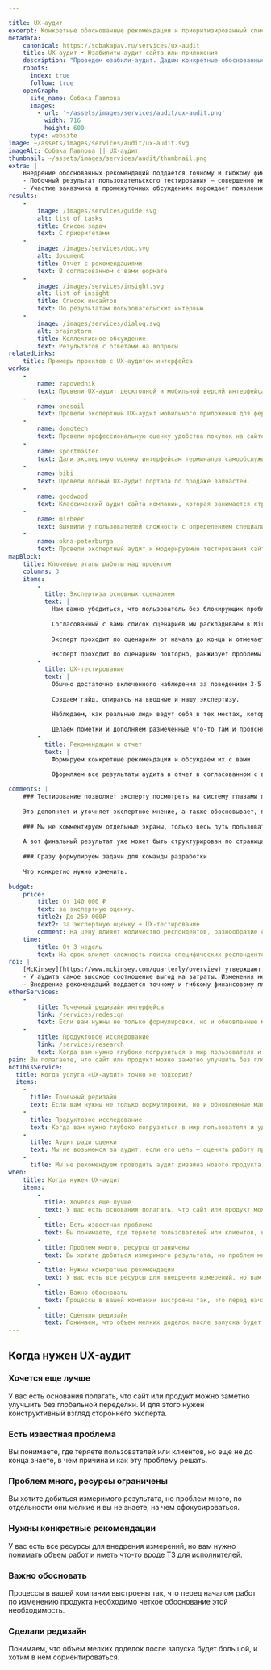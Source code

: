 ```yaml
---

title: UX-аудит
excerpt: Конкретные обоснованные рекомендации и приоритизированный список задач по исправлению критичных для бизнеса проблем в интерфейсе продукта.
metadata:
    canonical: https://sobakapav.ru/services/ux-audit
    title: UX-аудит • Юзабилити-аудит сайта или приложения
    description: "Проведем юзабили-аудит. Дадим конкретные обоснованные рекомендации и приоритизированный список задач по исправлению критичных для бизнеса проблем в интерфейсе продукта."
    robots:
      index: true
      follow: true
    openGraph:
      site_name: Собака Павлова
      images:
        - url: '~/assets/images/services/audit/ux-audit.png'
          width: 716
          height: 600
      type: website
image: ~/assets/images/services/audit/ux-audit.svg
imageAlt: Собака Павлова || UX-аудит
thumbnail: ~/assets/images/services/audit/thumbnail.png
extra: |
    Внедрение обоснованных рекомендаций поддается точному и гибкому финансовому планированию
    - Побочный результат пользовательского тестирования — совершенно непредсказуемые инсайты, выходящие за рамки чистого интерфейса.
    - Участие заказчика в промежуточных обсуждениях порождает появление идей, что требует изменения, помимо самого интерфейса.
results:
    -
        image: /images/services/guide.svg
        alt: list of tasks
        title: Список задач
        text: С приоритетами
    -
        image: /images/services/doc.svg
        alt: document
        title: Отчет с рекомендациями
        text: В согласованном с вами формате
    -
        image: /images/services/insight.svg
        alt: list of insight
        title: Список инсайтов
        text: По результатам пользовательских интервью  
    -   
        image: /images/services/dialog.svg
        alt: brainstorm
        title: Коллективное обсуждение
        text: Результатов с ответами на вопросы                                                    
relatedLinks:
    title: Примеры проектов с UX-аудитом интерфейса
works:
    -
        name: zapovednik
        text: Провели UX-аудит десктопной и мобильной версий интерфейса по согласованным пользовательским сценариям.
    -
        name: onesoil
        text: Провели экспертный UX-аудит мобильного приложения для фермеров и составили список проблем и рекомендаций.
    -
        name: domotech
        text: Провели профессиональную оценку удобства покупок на сайте.
    -
        name: sportmaster
        text: Дали экспертную оценку интерфейсам терминалов самообслуживания, подготовили рекомендации и идеи для развития.
    -
        name: bibi
        text: Провели полный UX-аудит портала по продаже запчастей.
    -
        name: goodwood
        text: Классический аудит сайта компании, которая занимается строительством частных домов под ключ.
    -
        name: mirbeer
        text: Выявили у пользователей сложности с определением специализации магазина.
    -
        name: okna-peterburga
        text: Провели экспертный аудит и модерируемые тестирования сайта компании.
mapBlock:
    title: Ключевые этапы работы над проектом
    columns: 3
    items:
        -
          title: Экспертиза основных сценарием
          text: |
            Нам важно убедиться, что пользователь без блокирующих проблем может пройти самые важные сценарии.
            
            Согласованный с вами список сценариев мы раскладываем в Miro скриншотами существующего интерфейса.
            
            Эксперт проходит по сценариям от начала до конца и отмечает найденные проблемы сценария.
            
            Эксперт проходит по сценариям повторно, ранжирует проблемы и выделяет места, которые требуют проверки на пользователях.
        -
          title: UX-тестирование
          text: |
            Обычно достаточно включенного наблюдения за поведением 3-5 пользователей.  
            
            Создаем гайд, опираясь на вводные и нашу экспертизу.
            
            Наблюдаем, как реальные люди ведут себя в тех местах, которые вызывали у нас вопросы.
            
            Делаем пометки и дополняем размеченные что-то там и проясняем проблемные места, фиксируем реально выявленные проблемы и инсайты. На выходе — карта интерфейса с разметкой проблемных зон.
        -
          title: Рекомендации и отчет
          text: |
            Формируем конкретные рекомендации и обсуждаем их с вами.
            
            Оформляем все результаты аудита в отчет в согласованном с вами формате.

comments: |
    ### Тестирование позволяет эксперту посмотреть на систему глазами пользователя
    
    Это дополняет и уточняет экспертное мнение, а также обосновывает, почему та или иная проблема критична.
    
    ### Мы не комментируем отдельные экраны, только весь путь пользователя по сценарию
    
    А вот финальный результат уже может быть структурирован по страницам для упрощения работы с замечаниями. 
    
    ### Сразу формулируем задачи для команды разработки
    
    Что конкретно нужно изменить.
    
budget:
    price:
        title: От 140 000 ₽
        text: за экспертную оценку.
        title2: До 250 000₽
        text2: за экспертную оценку + UX-тестирование.
        comment: На цену влияет количество респондентов, разнообразие сценариев и интерфейсов (сайт, мобильная версия). Если решение вашей задачи выходит за рамки этого бюджета, то речь уже не про аудит, а про исследование.
    time:
        title: От 3 недель
        text: На срок влияет сложность поиска специфических респондентов и скорость согласования рабочих материалов. 
roi: |
    [McKinsey](https://www.mckinsey.com/quarterly/overview) утверждают, что инвестиции в дизайн в целом позволяют компаниям [добиться существенного эффекта](https://www.mckinsey.com/capabilities/mckinsey-design/our-insights/the-business-value-of-design). Финансовые расчтеты аудита имеют следующие аспекты.
    - У аудита самое высокое соотношение выгод на затраты. Изменения небольшие и «дешевые», а результат может быть незначительным (проблема не в интерфейсе), пропорциональным (повышение конверсии) или экспоненциальным (куммулятивный эффект от улучшения пользовательского опыта в целом).
    - Внедрение рекомендаций поддается точному и гибкому финансовому планированию. Это редкий пример дизайн-задачи, которая позволяет продвигаться к большому результату маленькими шагами. Вы сами решаете, в какой степени реализовывать рекомендации, вносить все изменения или только самое важно, исправлять все сразу или постепенно. Эффект будет в любом случае.
otherServices:
    - 
        title: Точечный редизайн интерфейса
        link: /services/redesign
        text: Если вам нужны не только формулировки, но и обновленные макеты, то вам поможет точечный редизайн.
    - 
        title: Продуктовое исследование
        link: /services/research 
        text: Когда вам нужно глубоко погрузиться в мир пользователя и уделить большое внимание реалиям пользовательского поведения, то аудита недостаточно, нужно продуктовое исследование.    
pain: Вы полагаете, что сайт или продукт можно заметно улучшить без глобальной переделки. Есть проблемы, нужны конкретные рекомендации или обоснование изменений.
notThisService:
  title: Когда услуга «UX-аудит» точно не подходит?
  items:
    -
      title: Точечный редизайн
      text: Если вам нужны не только формулировки, но и обновленные макеты, то вам поможет [точечный редизайн](/services/redesign).
    -
      title: Продуктовое исследование
      text: Когда вам нужно глубоко погрузиться в мир пользователя и уделить большое внимание реалиям пользовательского поведения, то аудита недостаточно, нужно [продуктовое исследование](/services/research).
    -
      title: Аудит ради оценки
      text: Мы не возьмемся за аудит, если его цель — оценить работу предыдущего подрядчика, а не улучшить дизайн. Мы фокусируемся не на том, что плохо, а на том, как лучше.
    -
      title: Мы не рекомендуем проводить аудит дизайна нового продукта, который еще не работает и находится в стадии запуска. 
when:
    title: Когда нужен UX-аудит
    items:
        -
          title: Хочется еще лучше
          text: У вас есть основания полагать, что сайт или продукт можно заметно улучшить без глобальной переделки. И для этого нужен конструктивный взгляд стороннего эксперта.
        -
          title: Есть известная проблема
          text: Вы понимаете, где теряете пользователей или клиентов, но еще не до конца знаете, в чем причина и как эту проблему решать. 
        -
          title: Проблем много, ресурсы ограничены
          text: Вы хотите добиться измеримого результата, но проблем много, по отдельности они мелкие и вы не знаете, на чем сфокусироваться. 
        -
          title: Нужны конкретные рекомендации
          text: У вас есть все ресурсы для внедрения измерений, но вам нужно понимать объем работ и иметь что-то вроде ТЗ для исполнителей. 
        -
          title: Важно обосновать
          text: Процессы в вашей компании выстроены так, что перед началом работ по изменению продукта необходимо четкое обоснование этой необходимость.
        -
          title: Сделали редизайн
          text: Понимаем, что объем мелких доделок после запуска будет большой, и хотим в нем сориентироваться.
---
```


## Когда нужен UX-аудит

### Хочется еще лучше

У вас есть основания полагать, что сайт или продукт можно заметно улучшить без глобальной переделки. И для этого нужен конструктивный взгляд стороннего эксперта.

### Есть известная проблема

Вы понимаете, где теряете пользователей или клиентов, но еще не до конца знаете, в чем причина и как эту проблему решать. 

### Проблем много, ресурсы ограничены

Вы хотите добиться измеримого результата, но проблем много, по отдельности они мелкие и вы не знаете, на чем сфокусироваться. 

### Нужны конкретные рекомендации

У вас есть все ресурсы для внедрения измерений, но вам нужно понимать объем работ и иметь что-то вроде ТЗ для исполнителей. 

### Важно обосновать

Процессы в вашей компании выстроены так, что перед началом работ по изменению продукта необходимо четкое обоснование этой необходимость.

### Сделали редизайн

Понимаем, что объем мелких доделок после запуска будет большой, и хотим в нем сориентироваться.

